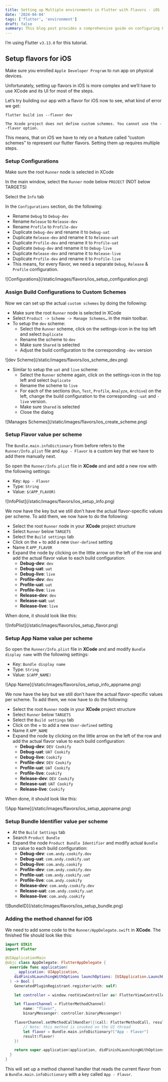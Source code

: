 ```yaml
---
title: Setting up Multiple environments in Flutter with Flavors - iOS
date: '2024-04-04'
tags: ['flutter', 'environment']
draft: false
summary: This blog post provides a comprehensive guide on configuring Flutter flavors to differentiate between development (DEV), (UAT) and live (LIVE) environments for apps targeting iOS.
---
```


I’m using Flutter `v3.13.0` for this tutorial.

## Setup flavors for iOS

Make sure you enrolled `Apple Developer Program` to run app on physical devices.

Unfortunately, setting up flavors in iOS is more complex and we’ll have to use XCode and its UI for most of the steps. 

Let’s try building our app with a flavor for iOS now to see, what kind of error we get:
```
flutter build ios --flavor dev

The Xcode project does not define custom schemes. You cannot use the --flavor option.
```

This means, that on iOS we have to rely on a feature called “custom schemes” to represent our flutter flavors. Setting them up requires multiple steps.

### Setup Configurations
Make sure the root `Runner` node is selected in XCode

In the main window, select the `Runner` node below `PROJECT` (NOT below TARGETS)

Select the `Info` tab

In the `Configurations` section, do the following:
- Rename `Debug` to `Debug-dev`
- Rename `Release` to `Release-dev`
- Rename `Profile` to `Profile-dev`
- Duplicate `Debug-dev` and rename it to `Debug-uat`
- Duplicate `Release-dev` and rename it to `Release-uat`
- Duplicate `Profile-dev` and rename it to `Profile-uat`
- Duplicate `Debug-dev` and rename it to `Debug-live`
- Duplicate `Release-dev` and rename it to `Release-live`
- Duplicate `Profile-dev` and rename it to `Profile-live`
- This means, for every flavor, we need a separate `Debug`, `Release` & `Profile` configuration.

<div className="-mx-2 flex flex-wrap overflow-hidden xl:-mx-2">
  ![Configurations](/static/images/flavors/ios_setup_configuration.png)
</div>

### Assign Build Configurations to Custom Schemes
Now we can set up the actual `custom schemes` by doing the following:

- Make sure the root `Runner` node is selected in XCode
- Select `Product -> Scheme -> Manage Schemes…` in the main toolbar.
- To setup the `dev` scheme:
  - Select the `Runner` scheme, click on the settings-icon in the top left and select `Duplicate`
  - Rename the scheme to `dev`
  - Make sure `Shared` is selected
  - Adjust the build configuration to the corresponding `-dev` version
<div className="-mx-2 flex flex-wrap overflow-hidden xl:-mx-2">
  ![dev Scheme](/static/images/flavors/ios_scheme_dev.png)
</div>

- Similar to setup the `uat` and `live` scheme:
  - Select the `Runner` scheme again, click on the settings-icon in the top left and select `Duplicate`
  - Rename the scheme to `live`
  - For each of the sections (`Run`, `Test`, `Profile`, `Analyze`, `Archive`) on the left, change the build configuration to the corresponding `-uat` and `-live` version.
  - Make sure `Shared` is selected
  - Close the dialog

<div className="-mx-2 flex flex-wrap overflow-hidden xl:-mx-2">
  ![Manages Schemes](/static/images/flavors/ios_create_scheme.png)
</div>

### Setup Flavor value per scheme

The `Bundle.main.infoDictionary` from before refers to the `Runner/Info.plist` file and `App - Flavor` is a custom key that we have to add there manually next.

So open the `Runner/Info.plist` file in **XCode** and and add a new row with the following settings:

- Key: `App - Flavor`
- Type: `String`
- Value: `$(APP_FLAVOR)`
<div className="-mx-2 flex flex-wrap overflow-hidden xl:-mx-2">
  ![InfoPlist](/static/images/flavors/ios_setup_info.png)
</div>

We now have the key but we still don’t have the actual flavor-specific values per scheme. To add them, we now have to do the following:

- Select the root `Runner` node in your **XCode** project structure
- Select `Runner` below `TARGETS`
- Select the `Build settings` tab
- Click on the + to add a new `User-defined` setting
- Name it `APP_FLAVOR`
- Expand the node by clicking on the little arrow on the left of the row and add the actual flavor value to each build configuration:
  - **Debug-dev**: `dev`
  - **Debug-uat**: `uat`
  - **Debug-live**: `live`
  - **Profile-dev**: `dev`
  - **Profile-uat**: `uat`
  - **Profile-live**: `live`
  - **Release-dev**: `dev`
  - **Release-uat**: `uat`
  - **Release-live**: `live`

When done, it should look like this:

<div className="-mx-2 flex flex-wrap overflow-hidden xl:-mx-2">
  ![InfoPlist](/static/images/flavors/ios_setup_flavor.png)
</div>

### Setup App Name value per scheme

So open the `Runner/Info.plist` file in **XCode** and and modify `Bundle display name` with the following settings:

- Key: `Bundle display name`
- Type: `String`
- Value: `$(APP_NAME)`
<div className="-mx-2 flex flex-wrap overflow-hidden xl:-mx-2">
  ![App Name](/static/images/flavors/ios_setup_info_appname.png)
</div>

We now have the key but we still don’t have the actual flavor-specific values per scheme. To add them, we now have to do the following:

- Select the root `Runner` node in your **XCode** project structure
- Select `Runner` below `TARGETS`
- Select the `Build settings` tab
- Click on the + to add a new `User-defined` setting
- Name it `APP_NAME`
- Expand the node by clicking on the little arrow on the left of the row and add the actual flavor value to each build configuration:
  - **Debug-dev**: `DEV Cookify`
  - **Debug-uat**: `UAT Cookify`
  - **Debug-live**: `Cookify`
  - **Profile-dev**: `DEV Cookify`
  - **Profile-uat**: `UAT Cookify`
  - **Profile-live**: `Cookify`
  - **Release-dev**: `DEV Cookify`
  - **Release-uat**: `UAT Cookify`
  - **Release-live**: `Cookify`

When done, it should look like this:

<div className="-mx-2 flex flex-wrap overflow-hidden xl:-mx-2">
  ![App Name](/static/images/flavors/ios_setup_appname.png)
</div>

### Setup Bundle Identifier value per scheme

- At the `Build Settings` tab
- Search `Product Bundle` 
- Expand the node `Product Bundle Identifier` and modify actual `Bundle ID` value to each build configuration:
  - **Debug-dev**: `com.andy.cookify.dev`
  - **Debug-uat**: `com.andy.cookify.uat`
  - **Debug-live**: `com.andy.cookify`
  - **Profile-dev**: `com.andy.cookify.dev`
  - **Profile-uat**: `com.andy.cookify.uat`
  - **Profile-live**: `com.andy.cookify`
  - **Release-dev**: `com.andy.cookify.dev`
  - **Release-uat**: `com.andy.cookify.uat`
  - **Release-live**: `com.andy.cookify`

<div className="-mx-2 flex flex-wrap overflow-hidden xl:-mx-2">
  ![BundleID](/static/images/flavors/ios_setup_bundle.png)
</div>

### Adding the method channel for iOS

We need to add some code to the `Runner/AppDelegate.swift` in **XCode**. The finished file should look like this:
```swift
import UIKit
import Flutter

@UIApplicationMain
@objc class AppDelegate: FlutterAppDelegate {
  override func application(
    _ application: UIApplication,
    didFinishLaunchingWithOptions launchOptions: [UIApplication.LaunchOptionsKey: Any]?
  ) -> Bool {
    GeneratedPluginRegistrant.register(with: self)

    let controller = window.rootViewController as! FlutterViewController

    let flavorChannel = FlutterMethodChannel(
        name: "flavor",
        binaryMessenger: controller.binaryMessenger)

    flavorChannel.setMethodCallHandler({(call: FlutterMethodCall, result: @escaping FlutterResult) -> Void in
        // Note: this method is invoked on the UI thread
        let flavor = Bundle.main.infoDictionary?["App - Flavor"]
        result(flavor)
    })

    return super.application(application, didFinishLaunchingWithOptions: launchOptions)
  }
}
```

This will set up a method channel handler that reads the current flavor from a `Bundle.main.infoDictionary` with a key called `App - Flavor`.
